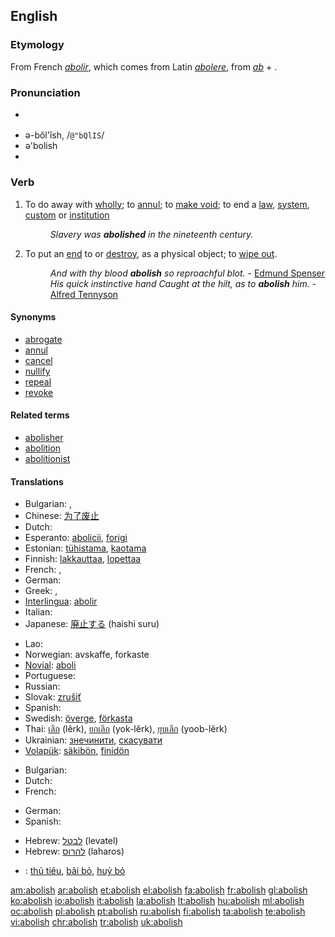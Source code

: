 ==English==

===Etymology===
From French ''[[abolir]]'', which comes from Latin ''[[abolere]]'', from ''[[ab]]'' + {{term|olere||to grow}}.

===Pronunciation===
* {{a|RP}} {{IPA|/əˈbɒlɪʃ/}}
<!-- please specify -->
* ə-bŏl'ĭsh, /<tt>@"bQlIS</tt>/
* ə'bolish
* {{audio|en-us-abolish.ogg|Audio (US)}}

===Verb===
{{en-verb|abolish|es}}

# To do away with [[wholly]]; to [[annul]]; to [[make void]]; to end a [[law]], [[system]], [[custom]] or [[institution]]
#: ''Slavery was '''abolished''' in the nineteenth century.''
# {{archaic}} To put an [[end]] to or [[destroy]], as a physical object; to [[wipe out]].
#: ''And with thy blood '''abolish''' so reproachful blot.'' - [[w:Edmund Spenser|Edmund Spenser]]
#: ''His quick instinctive hand Caught at the hilt, as to '''abolish''' him.'' - [[w:Alfred Tennyson|Alfred Tennyson]]

====Synonyms====
* [[abrogate]]
* [[annul]]
* [[cancel]]
* [[nullify]]
* [[repeal]]
* [[revoke]]
<!-- what to do with this? WikiSaurus?
These words have in common the idea of setting aside by some [[overruling]] act.
* ''Abolish'' [[applies]] particularly to things of a permanent nature, such as institutions, usages, customs, etc.; as, to ''abolish'' [[monopolies]], [[serfdom]], slavery. ''Repeal'' [[describes]] the act by which the legislature of a state sets aside a law which it had previously [[enacted]].
* ''Abrogate'' was originally applied to the [[repeal]] of a law by the Roman people; and hence, when the power of making laws was [[usurped]] by the [[emperors]], the term was applied to ''their'' act of setting aside the laws. Thus it came to express that act by which a sovereign or an [[executive]] government sets aside laws, [[ordinances]], [[regulations]], [[treaties]], [[conventions]], etc.
* ''Revoke'' denotes the act of [[recalling]] some previous grant which [[conferred]], privilege, etc.; as, to ''revoke'' a decree, to ''revoke'' a power of [[attorney]], a promise, etc. Thus, also, we speak of the ''revocation'' of the [[Edict]] of [[Nantes]].
* ''Annul'' is used in a more general sense, denoting simply to make void; as, to ''annul'' a contract, to ''annul'' an agreement.
* ''Nullify'' is an old word applied to the setting of things aside either by force or by total [[disregard]]; as, to ''nullify'' an act of Congress.
* ''Cancel'' is to strike out or annul, by a [[deliberate]] exercise of power, something which has [[operative]] force. -->

====Related terms====
* [[abolisher]]
* [[abolition]]
* [[abolitionist]]

====Translations====
{{trans-top|to do away with something}}
* Bulgarian: {{t+|bg|премахвам|sc=Cyrl}}, {{t+|bg|отменям|sc=Cyrl}}
* Chinese: [[为了废止]]
* Dutch: {{t+|nl|afschaffen}}
* Esperanto: [[abolicii]], [[forigi]]
* Estonian: [[tühistama]], [[kaotama]]
* Finnish: [[lakkauttaa]], [[lopettaa]]
* French: {{t+|fr|abolir}}, {{t+|fr|supprimer}}
* German: {{t+|de|abschaffen}}
* Greek: {{t+|el|καταργώ|sc=Grek}}, {{t+|el|καταλύω|sc=Grek}}
* [[Interlingua]]: [[abolir]]
* Italian: {{t+|it|abolire}}
* Japanese: [[廃止する]] (haishi suru)
{{trans-mid}}
* Lao: {{t-|lo|ລົບລ້າງ|tr=lop-laang|sc=Laoo|xs=Lao}}
* Norwegian: avskaffe, forkaste
* [[Novial]]: [[aboli]]
* Portuguese: {{t+|pt|abolir}}
* Russian: {{t+|ru|отменить|sc=Cyrl}}
* Slovak: [[zrušiť]]
* Spanish: {{t+|es|abolir}}
* Swedish: [[överge]], [[förkasta]]
* Thai: [[เลิก]] (lêrk), [[ยกเลิก]] (yok-lêrk), [[ยุบเลิก]] (yoob-lêrk)
* Ukrainian: [[знечинити]], [[скасувати]]
* [[Volapük]]: [[säkibön]], [[finidön]]
{{trans-bottom}}

{{trans-top|to destroy}}
* Bulgarian: {{t+|bg|унищожавам|sc=Cyrl}}
* Dutch: {{t+|nl|vernietigen}}
* French: {{t+|fr|détruire}}
{{trans-mid}}
* German: {{t+|de|vernichten}}
* Spanish: {{t-|es|destrozar}}
{{trans-bottom}}

{{checktrans-top|Translations to be checked}}
* Hebrew: [[לבטל]] (levatel)
* Hebrew: [[להרוס]] (laharos)
{{checktrans-mid}}
* {{ttbc|Vietnamese}}: [[thủ tiêu]], [[bãi bỏ]], [[huỷ bỏ]]
{{checktrans-bottom}}

[[am:abolish]]
[[ar:abolish]]
[[et:abolish]]
[[el:abolish]]
[[fa:abolish]]
[[fr:abolish]]
[[gl:abolish]]
[[ko:abolish]]
[[io:abolish]]
[[it:abolish]]
[[la:abolish]]
[[lt:abolish]]
[[hu:abolish]]
[[ml:abolish]]
[[oc:abolish]]
[[pl:abolish]]
[[pt:abolish]]
[[ru:abolish]]
[[fi:abolish]]
[[ta:abolish]]
[[te:abolish]]
[[vi:abolish]]
[[chr:abolish]]
[[tr:abolish]]
[[uk:abolish]]